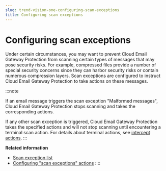 ```yaml
---
slug: trend-vision-one-configuring-scan-exceptions
title: Configuring scan exceptions
---
```

# Configuring scan exceptions

Under certain circumstances, you may want to prevent Cloud Email Gateway Protection from scanning certain types of messages that may pose security risks. For example, compressed files provide a number of special security concerns since they can harbor security risks or contain numerous compression layers. Scan exceptions are configured to instruct Cloud Email Gateway Protection to take actions on these messages.

:::note

If an email message triggers the scan exception "Malformed messages", Cloud Email Gateway Protection stops scanning and takes the corresponding actions.

If any other scan exception is triggered, Cloud Email Gateway Protection takes the specified actions and will not stop scanning until encountering a terminal scan action. For details about terminal actions, see [intercept actions](actions.mdx).
:::

**Related information**

- [Scan exception list](scan-exception-list.mdx)
- [Configuring "scan exceptions" actions](configuring-scan-exceptions-actions.mdx)
::::
